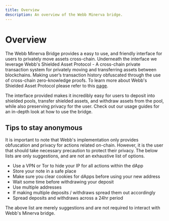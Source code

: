```yaml
---
title: Overview
description: An overview of the Webb Minerva bridge.
---
```



# Overview

The Webb Minerva Bridge provides a easy to use, and friendly interface for users to privately move assets cross-chain. Underneath the interface we
leverage Webb's Shielded Asset Protocol - A cross-chain private transaction system for privately moving and transferring assets between blockchains.
Making user’s transaction history obfuscated through the use of cross-chain zero-knowledge proofs. To learn more about Webb's Shielded Asset Protocol
please refer to this [page](/docs/protocols/asset-transfer/overview).

The interface provided makes it incredibly easy for users to deposit into shielded pools, transfer shielded assets, and withdraw assets from the pool, while also
preserving privacy for the user. Check out our usage guides for an in-depth look at how to use the bridge.

<DappsAreaBridge />

## Tips to stay anonymous

It is important to note that Webb's implementation only provides obfuscation and privacy for actions related on-chain. However, it is the user
that should take necessary precaution to protect their privacy. The below lists are only suggestions, and are not an exhaustive list of options.

- Use a VPN or Tor to hide your IP for all actions within the dApp
- Store your note in a safe place
- Make sure you clear cookies for dApps before using your new address
- Wait some time before withdrawing your deposit
- Use multiple addresses
- If making multiple deposits / withdraws spread them out accordingly
- Spread deposits and withdraws across a 24hr period

The above list are merely suggestions and are not required to interact with Webb's Minerva bridge.
